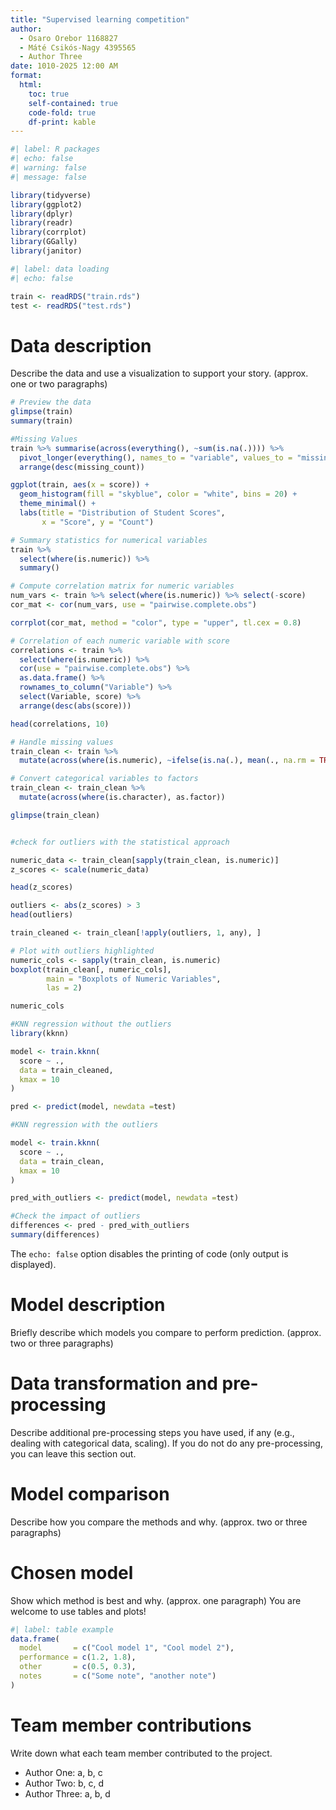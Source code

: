 ```yaml
---
title: "Supervised learning competition"
author: 
  - Osaro Orebor 1168827
  - Máté Csikós-Nagy 4395565
  - Author Three
date: 1010-2025 12:00 AM
format:
  html:
    toc: true
    self-contained: true
    code-fold: true
    df-print: kable
---
```


```r
#| label: R packages
#| echo: false
#| warning: false
#| message: false

library(tidyverse)
library(ggplot2)
library(dplyr)
library(readr)
library(corrplot)
library(GGally)
library(janitor)
```

```r
#| label: data loading
#| echo: false

train <- readRDS("train.rds")
test <- readRDS("test.rds")
```

# Data description

Describe the data and use a visualization to support your story. (approx. one or two paragraphs)

```r
# Preview the data
glimpse(train)
summary(train)

```


```r
#Missing Values
train %>% summarise(across(everything(), ~sum(is.na(.)))) %>%
  pivot_longer(everything(), names_to = "variable", values_to = "missing_count") %>%
  arrange(desc(missing_count))

```

```r
ggplot(train, aes(x = score)) +
  geom_histogram(fill = "skyblue", color = "white", bins = 20) +
  theme_minimal() +
  labs(title = "Distribution of Student Scores",
       x = "Score", y = "Count")

# Summary statistics for numerical variables
train %>% 
  select(where(is.numeric)) %>% 
  summary()

```

```r

# Compute correlation matrix for numeric variables
num_vars <- train %>% select(where(is.numeric)) %>% select(-score)
cor_mat <- cor(num_vars, use = "pairwise.complete.obs")

corrplot(cor_mat, method = "color", type = "upper", tl.cex = 0.8)

# Correlation of each numeric variable with score
correlations <- train %>%
  select(where(is.numeric)) %>%
  cor(use = "pairwise.complete.obs") %>%
  as.data.frame() %>%
  rownames_to_column("Variable") %>%
  select(Variable, score) %>%
  arrange(desc(abs(score)))

head(correlations, 10)


```
```r


# Handle missing values
train_clean <- train %>%
  mutate(across(where(is.numeric), ~ifelse(is.na(.), mean(., na.rm = TRUE), .)))

# Convert categorical variables to factors
train_clean <- train_clean %>%
  mutate(across(where(is.character), as.factor))

glimpse(train_clean)



```
```r
#check for outliers with the statistical approach

numeric_data <- train_clean[sapply(train_clean, is.numeric)]
z_scores <- scale(numeric_data)

head(z_scores)

outliers <- abs(z_scores) > 3
head(outliers)

train_cleaned <- train_clean[!apply(outliers, 1, any), ]

# Plot with outliers highlighted
numeric_cols <- sapply(train_clean, is.numeric)
boxplot(train_clean[, numeric_cols],
        main = "Boxplots of Numeric Variables",
        las = 2)

numeric_cols

#KNN regression without the outliers
library(kknn)

model <- train.kknn(
  score ~ .,
  data = train_cleaned,
  kmax = 10
)

pred <- predict(model, newdata =test)

#KNN regression with the outliers

model <- train.kknn(
  score ~ .,
  data = train_clean,
  kmax = 10
)

pred_with_outliers <- predict(model, newdata =test)

#Check the impact of outliers
differences <- pred - pred_with_outliers
summary(differences)
```
The `echo: false` option disables the printing of code (only output is displayed).

# Model description

Briefly describe which models you compare to perform prediction. (approx. two or three paragraphs)

# Data transformation and pre-processing

Describe additional pre-processing steps you have used, if any (e.g., dealing with categorical data, scaling). If you do not do any pre-processing, you can leave this section out.

# Model comparison

Describe how you compare the methods and why. (approx. two or three paragraphs)

# Chosen model

Show which method is best and why. (approx. one paragraph) You are welcome to use tables and plots!

```r
#| label: table example
data.frame(
  model       = c("Cool model 1", "Cool model 2"),
  performance = c(1.2, 1.8),
  other       = c(0.5, 0.3),
  notes       = c("Some note", "another note")
)
```

# Team member contributions

Write down what each team member contributed to the project.

- Author One: a, b, c
- Author Two: b, c, d
- Author Three: a, b, d